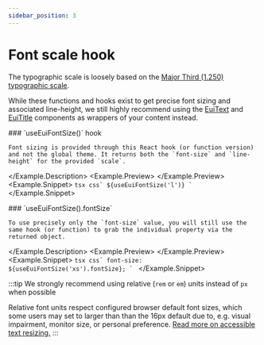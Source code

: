 ```yaml
---
sidebar_position: 3
---
```


# Font scale hook


The typographic scale is loosely based on the <a href="https://type-scale.com/?size=16&scale=1.250&text=A%20Visual%20Type%20Scale&font=Inter&fontweight=400&bodyfont=body_font_default&bodyfontweight=400&lineheight=1.75&backgroundcolor=%23ffffff&fontcolor=%23000000&preview=false" target="_blank" rel="noopener noreferrer">Major Third (1.250) typographic scale</a>.

While these functions and hooks exist to get precise font sizing and associated line-height, we still highly recommend using the [EuiText](../../../../components/display/text.mdx) and [EuiTitle](../../../../components/display/title.mdx) components as wrappers of your content instead.


<Example>
  <Example.Description>
    ### `useEuiFontSize()` <Badge color="hollow">hook</Badge>

    Font sizing is provided through this React hook (or function version) and not the global theme. It returns both the `font-size` and `line-height` for the provided `scale`.

  </Example.Description>
  <Example.Preview>
    <FontSizePreview />
  </Example.Preview>
  <Example.Snippet>
    ```tsx
    css`
      ${useEuiFontSize('l')}
    `
    ```
  </Example.Snippet>
</Example>

<EuiSpacer size="s" />


<Example>
  <Example.Description>
    ### `useEuiFontSize().fontSize`

    To use precisely only the `font-size` value, you will still use the same hook (or function) to grab the individual property via the returned object.

  </Example.Description>
  <Example.Preview>
    <FontSizeIndividualPreview />
  </Example.Preview>
  <Example.Snippet>
    ```tsx
    css`
      font-size: ${useEuiFontSize('xs').fontSize};
    `
    ```
  </Example.Snippet>
</Example>

<EuiSpacer />

:::tip We strongly recommend using relative (`rem` or `em`) units instead of `px` when possible

Relative font units respect configured browser default font sizes, which some users may set to larger than than the 16px default due to, e.g. visual impairment, monitor size, or personal preference. <a href="https://usability.yale.edu/web-accessibility/articles/zoom-resizing-text" target="_blank" rel="noopener noreferrer">Read more on accessible text resizing.</a>
:::


<FontScaleTable />

